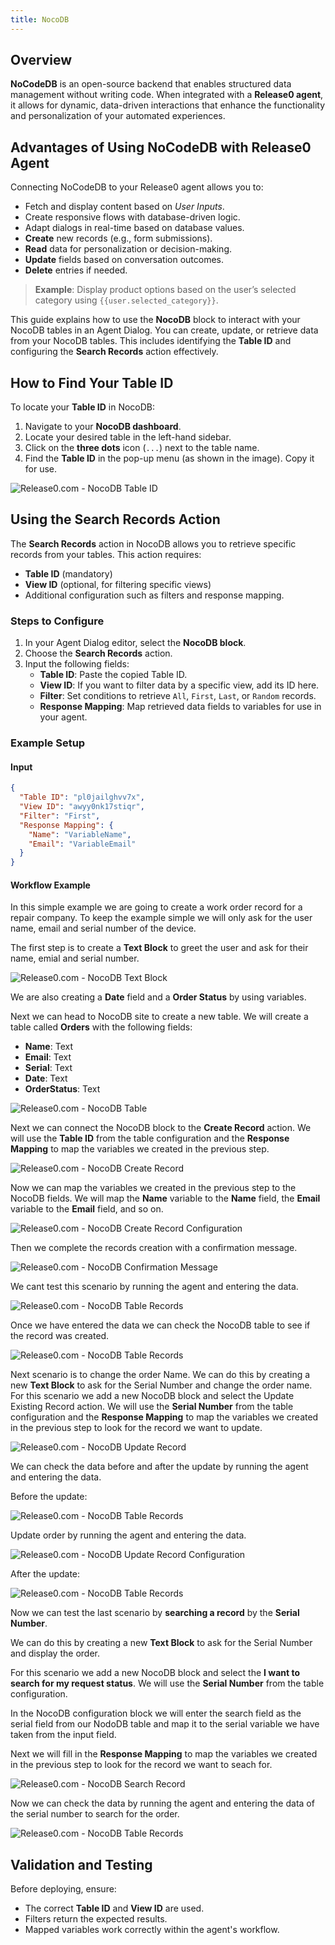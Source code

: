 ```yaml
---
title: NocoDB
---
```


## Overview

**NoCodeDB** is an open-source backend that enables structured data management without writing code. When integrated with a **Release0 agent**, it allows for dynamic, data-driven interactions that enhance the functionality and personalization of your automated experiences.


## Advantages of Using NoCodeDB with Release0 Agent

Connecting NoCodeDB to your Release0 agent allows you to:
- Fetch and display content based on *User Inputs*.
- Create responsive flows with database-driven logic.
- Adapt dialogs in real-time based on database values.
- **Create** new records (e.g., form submissions).
- **Read** data for personalization or decision-making.
- **Update** fields based on conversation outcomes.
- **Delete** entries if needed.

> **Example**: Display product options based on the user’s selected category using `{{user.selected_category}}`.


This guide explains how to use the **NocoDB** block to interact with your NocoDB tables in an Agent Dialog. You can create, update, or retrieve data from your NocoDB tables. This includes identifying the **Table ID** and configuring the **Search Records** action effectively.


## How to Find Your Table ID
To locate your **Table ID** in NocoDB:
1. Navigate to your **NocoDB dashboard**.
2. Locate your desired table in the left-hand sidebar.
3. Click on the **three dots** icon (`...`) next to the table name.
4. Find the **Table ID** in the pop-up menu (as shown in the image). Copy it for use.

<Frame style={{ maxWidth: '400px' }}>
  <img src="/images/blocks/integrations/nocodb/nocodb-table-id.png" alt="Release0.com - NocoDB Table ID" />
</Frame>



## Using the Search Records Action
The **Search Records** action in NocoDB allows you to retrieve specific records from your tables. This action requires:
- **Table ID** (mandatory)
- **View ID** (optional, for filtering specific views)
- Additional configuration such as filters and response mapping.

### Steps to Configure
1. In your Agent Dialog editor, select the **NocoDB block**.
2. Choose the **Search Records** action.
3. Input the following fields:
   - **Table ID**: Paste the copied Table ID.
   - **View ID**: If you want to filter data by a specific view, add its ID here.
   - **Filter**: Set conditions to retrieve `All`, `First`, `Last`, or `Random` records.
   - **Response Mapping**: Map retrieved data fields to variables for use in your agent.

### Example Setup
#### Input
```json
{
  "Table ID": "pl0jailghvv7x",
  "View ID": "awyy0nk17stiqr",
  "Filter": "First",
  "Response Mapping": {
    "Name": "VariableName",
    "Email": "VariableEmail"
  }
}
```

#### Workflow Example

In this simple example we are going to create a work order record for a repair company. To keep the example simple we will only ask for the user name, email and serial number of the device.

The first step is to create a **Text Block** to greet the user and ask for their name, emial and serial number.

<Frame style={{ maxWidth: '800px' }}>
  <img src="/images/blocks/integrations/nocodb/collect-data.png" alt="Release0.com - NocoDB Text Block" />
</Frame>

We are also creating a **Date** field and a **Order Status** by using variables.

Next we can head to NocoDB site to create a new table. We will create a table called **Orders** with the following fields:
- **Name**: Text
- **Email**: Text
- **Serial**: Text
- **Date**: Text
- **OrderStatus**: Text

<Frame style={{ maxWidth: '800px' }}>
  <img src="/images/blocks/integrations/nocodb/nododb-table.png" alt="Release0.com - NocoDB Table" />
</Frame>

Next we can connect the NocoDB block to the **Create Record** action. We will use the **Table ID** from the table configuration and the **Response Mapping** to map the variables we created in the previous step.

<Frame style={{ maxWidth: '400px' }}>
  <img src="/images/blocks/integrations/nocodb/create-order-connection.png" alt="Release0.com - NocoDB Create Record" />
</Frame>

Now we can map the variables we created in the previous step to the NocoDB fields. We will map the **Name** variable to the **Name** field, the **Email** variable to the **Email** field, and so on.

<Frame style={{ maxWidth: '400px' }}>
  <img src="/images/blocks/integrations/nocodb/save-records-nocodb.png" alt="Release0.com - NocoDB Create Record Configuration" />
</Frame>

Then we complete the records creation with a confirmation message.
<Frame style={{ maxWidth: '600px' }}>
  <img src="/images/blocks/integrations/nocodb/create-record.png" alt="Release0.com - NocoDB Confirmation Message" />
</Frame>

We cant test this scenario by running the agent and entering the data. 

<Frame style={{ maxWidth: '800px' }}>
  <img src="/images/blocks/integrations/nocodb/order-creation-test.png" alt="Release0.com - NocoDB Table Records" />
</Frame>

Once we have entered the data we can check the NocoDB table to see if the record was created.

<Frame style={{ maxWidth: '800px' }}>
  <img src="/images/blocks/integrations/nocodb/nocodb-records.png" alt="Release0.com - NocoDB Table Records" />
</Frame>

Next scenario is to change the order Name. We can do this by creating a new **Text Block** to ask for the Serial Number and change the order name. For this scenario we add a new NocoDB block and select the Update Existing Record action. We will use the **Serial Number** from the table configuration and the **Response Mapping** to map the variables we created in the previous step to look for the record we want to update.


<Frame style={{ maxWidth: '600px' }}>
  <img src="/images/blocks/integrations/nocodb/update-records-nocodb.png" alt="Release0.com - NocoDB Update Record" />
</Frame>

We can check the data before and after the update by running the agent and entering the data.

Before the update:

<Frame style={{ maxWidth: '800px' }}>
  <img src="/images/blocks/integrations/nocodb/order-creation-test1.png" alt="Release0.com - NocoDB Table Records" />
</Frame>

Update order by running the agent and entering the data.
<Frame style={{ maxWidth: '600px' }}>
  <img src="/images/blocks/integrations/nocodb/order-creation-test-agent.png" alt="Release0.com - NocoDB Update Record Configuration" />
</Frame>

After the update:
<Frame style={{ maxWidth: '800px' }}>
  <img src="/images/blocks/integrations/nocodb/order-creation-test2.png" alt="Release0.com - NocoDB Table Records" />
</Frame>

Now we can test the last scenario by **searching a record** by the **Serial Number**. 

We can do this by creating a new **Text Block** to ask for the Serial Number and display the order. 

For this scenario we add a new NocoDB block and select the **I want to search for my request status**. We will use the **Serial Number** from the table configuration.

In the NocoDB configuration block we will enter the search field as the serial field from our NodoDB table and map it to the serial variable we have taken from the input field.

Next we will fill in the **Response Mapping** to map the variables we created in the previous step to look for the record we want to seach for.

<Frame style={{ maxWidth: '400px' }}>
  <img src="/images/blocks/integrations/nocodb/order-search-config.png" alt="Release0.com - NocoDB Search Record" />
</Frame>

Now we can check the data by running the agent and entering the data of the serial number to search for the order.
<Frame style={{ maxWidth: '600px' }}>
  <img src="/images/blocks/integrations/nocodb/order-search-test.png" alt="Release0.com - NocoDB Table Records" />
</Frame>



## Validation and Testing
Before deploying, ensure:
- The correct **Table ID** and **View ID** are used.
- Filters return the expected results.
- Mapped variables work correctly within the agent's workflow.
